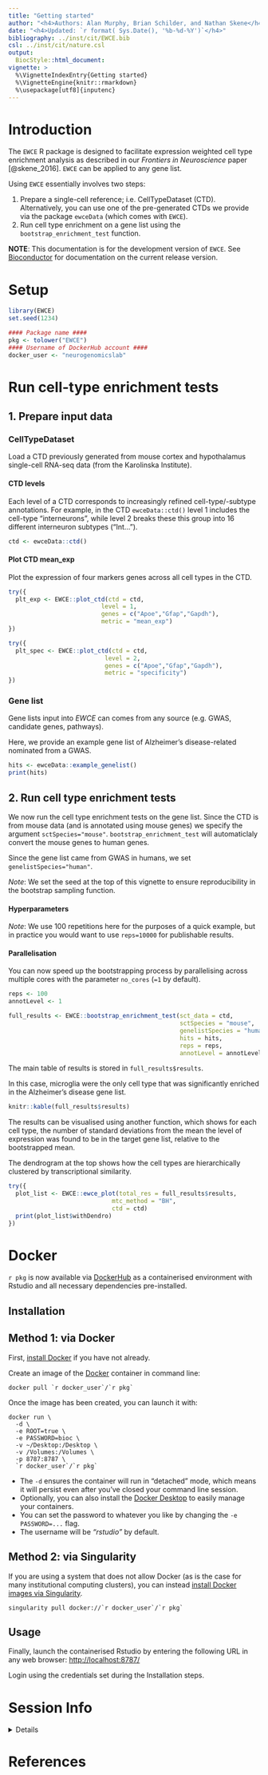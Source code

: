 ```yaml
---
title: "Getting started"
author: "<h4>Authors: Alan Murphy, Brian Schilder, and Nathan Skene</h4>"
date: "<h4>Updated: `r format( Sys.Date(), '%b-%d-%Y')`</h4>"
bibliography: ../inst/cit/EWCE.bib
csl: ../inst/cit/nature.csl
output:
  BiocStyle::html_document:
vignette: >
  %\VignetteIndexEntry{Getting started}
  %\VignetteEngine{knitr::rmarkdown}
  %\usepackage[utf8]{inputenc}
---
```


# Introduction

The `EWCE` R package is designed to facilitate expression weighted cell type
enrichment analysis as described in our *Frontiers in Neuroscience* 
paper [@skene_2016]. `EWCE` can be applied to any gene list. 
 
Using `EWCE` essentially involves two steps:

1. Prepare a single-cell reference; i.e. CellTypeDataset (CTD). Alternatively, 
you can use one of the pre-generated CTDs we provide via the package `ewceData`
(which comes with `EWCE`).  
2. Run cell type enrichment on a gene list using the `bootstrap_enrichment_test` function. 

**NOTE**: This documentation is for the development version of `EWCE`. See [Bioconductor](https://bioconductor.org/packages/release/bioc/html/EWCE.html) for documentation on the current release version. 

# Setup

```r
library(EWCE) 
set.seed(1234)

#### Package name ####
pkg <- tolower("EWCE")
#### Username of DockerHub account ####
docker_user <- "neurogenomicslab"
```

# Run cell-type enrichment tests 

## 1. Prepare input data

### CellTypeDataset

Load a CTD previously generated from mouse cortex and hypothalamus single-cell RNA-seq data (from the Karolinska Institute). 

#### CTD levels 

Each level of a CTD corresponds to increasingly refined cell-type/-subtype annotations. For example, in the CTD  `ewceData::ctd()` level 1 includes the cell-type "interneurons", while level 2 breaks these this group into 16 different
interneuron subtypes ("Int...").

```r
ctd <- ewceData::ctd()
```

#### Plot CTD mean_exp

Plot the expression of four markers genes across all cell types in the CTD.

```r
try({
  plt_exp <- EWCE::plot_ctd(ctd = ctd,
                          level = 1,
                          genes = c("Apoe","Gfap","Gapdh"),
                          metric = "mean_exp")
})
```

```r
try({
  plt_spec <- EWCE::plot_ctd(ctd = ctd,
                           level = 2,
                           genes = c("Apoe","Gfap","Gapdh"),
                           metric = "specificity")
})
```


### Gene list

Gene lists input into *EWCE*  can comes from any source (e.g. GWAS, candidate genes, pathways). 

Here, we provide an example gene list of Alzheimer's disease-related nominated from a GWAS.

```r
hits <- ewceData::example_genelist()
print(hits)
```

 
## 2. Run cell type enrichment tests

We now run the cell type enrichment tests on the gene list. Since the CTD is from mouse data (and is annotated using mouse genes) we specify the argument `sctSpecies="mouse"`. `bootstrap_enrichment_test` will automaticlaly convert the mouse genes to human genes.

Since the gene list came from GWAS in humans, we set `genelistSpecies="human"`.

*Note*: We set the seed at the top of this vignette to
ensure reproducibility in the bootstrap sampling function.

#### Hyperparameters

*Note*: We use 100 repetitions here for the purposes of a quick example, but in practice you would want to use `reps=10000` for publishable results.

#### Parallelisation

You can now speed up the bootstrapping process by parallelising across
multiple cores with the parameter `no_cores` (`=1` by default).

```r
reps <- 100
annotLevel <- 1
```

```r
full_results <- EWCE::bootstrap_enrichment_test(sct_data = ctd,
                                                sctSpecies = "mouse",
                                                genelistSpecies = "human",
                                                hits = hits, 
                                                reps = reps,
                                                annotLevel = annotLevel)
```

 

The main table of results is stored in `full_results$results`.

In this case, microglia were the only cell type that was significantly enriched in the Alzheimer's disease gene list.

```r
knitr::kable(full_results$results)
```

The results can be visualised using another function, which shows for each cell type, the number of standard deviations from the mean the level of expression was found to be in the target gene list, relative to the bootstrapped mean.

The dendrogram at the top shows how the cell types are hierarchically clustered by transcriptional similarity.
 
```r
try({
  plot_list <- EWCE::ewce_plot(total_res = full_results$results,
                             mtc_method = "BH",
                             ctd = ctd)
  print(plot_list$withDendro)
})
```
     

# Docker

`r pkg` is now available via 
[DockerHub](https://hub.docker.com/repository/docker/`r docker_user`/`r pkg`) 
as a containerised environment with Rstudio and 
all necessary dependencies pre-installed.

## Installation 

## Method 1: via Docker

First, [install Docker](https://docs.docker.com/get-docker/) 
if you have not already. 

Create an image of the [Docker](https://www.docker.com/) container 
in command line:  

```
docker pull `r docker_user`/`r pkg`
```

Once the image has been created, you can launch it with:  

```
docker run \
  -d \
  -e ROOT=true \
  -e PASSWORD=bioc \
  -v ~/Desktop:/Desktop \
  -v /Volumes:/Volumes \
  -p 8787:8787 \
  `r docker_user`/`r pkg`
```  

* The `-d` ensures the container will run in "detached" mode,
which means it will persist even after you've closed your command line session.  
* Optionally, you can also install the [Docker Desktop](https://www.docker.com/products/docker-desktop) 
to easily manage your containers.  
* You can set the password to whatever you like by changing the 
`-e PASSWORD=...` flag.  
* The username will be *"rstudio"* by default.

## Method 2: via Singularity

If you are using a system that does not allow Docker 
(as is the case for many institutional computing clusters), 
you can instead [install Docker images via Singularity](https://sylabs.io/guides/2.6/user-guide/singularity_and_docker.html).  

```
singularity pull docker://`r docker_user`/`r pkg`
```


## Usage 

Finally, launch the containerised Rstudio by entering the 
following URL in any web browser:
[http://localhost:8787/](http://localhost:8787/)

Login using the credentials set during the Installation steps.  

     
     
# Session Info

<details>

```r
utils::sessionInfo()
```

</details>


# References

